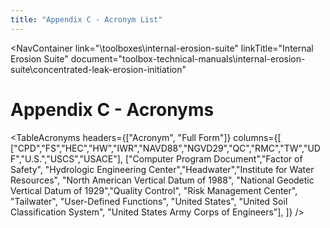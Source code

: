 ```yaml
---
title: "Appendix C - Acronym List"
---
```



<NavContainer 
  link="\toolboxes\internal-erosion-suite"
  linkTitle="Internal Erosion Suite"
  document="toolbox-technical-manuals\internal-erosion-suite\concentrated-leak-erosion-initiation"
></NavContainer>

# Appendix C - Acronyms

<TableAcronyms 
  headers={["Acronym", "Full Form"]}
  columns={[
  ["CPD","FS","HEC","HW","IWR","NAVD88","NGVD29","QC","RMC","TW","UDF","U.S.","USCS","USACE"],
  ["Computer Program Document","Factor of Safety", "Hydrologic Engineering Center","Headwater","Institute for Water Resources", "North American Vertical Datum of 1988", "National Geodetic Vertical Datum of 1929","Quality Control", "Risk Management Center", "Tailwater", "User-Defined Functions", "United States", "United Soil Classification System", "United States Army Corps of Engineers"],
]}
/>

<CitationFootnote />